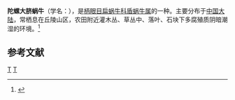 {{Speciesbox
| genus = Aegista
| species = turbinella
| authority = (Heude, 1890)
}}
'''陀螺大脐蜗牛'''（学名：''{{lang|la|Aegista turbinella}}''），是[[柄眼目|柄眼目]][[扁蜗牛科|扁蜗牛科]][[盾蜗牛属|盾蜗牛属]]的一种。主要分布于[[中国大陆|中国大陆]]，常栖息在丘陵山区，农田附近灌木丛、草丛中、落叶、石块下多腐殖质阴暗潮湿的环境。<ref>{{cite web|url=http://shell.sinica.edu.tw/chinese/shellbase_detail.php?science_no=5493|title=国际贝库：陀螺大脐蜗牛|publisher=台湾贝类资料库|accessdate=2009-08-11|archive-date=2016-03-04|archive-url=https://web.archive.org/web/20160304205425/http://shell.sinica.edu.tw/chinese/shellbase_detail.php?science_no=5493|dead-url=no}}</ref>

== 参考文献 ==
{{reflist}}
{{taxonbar}}

[[Category:1890年描述的动物|T]]
[[Category:盾蜗牛属|T]]